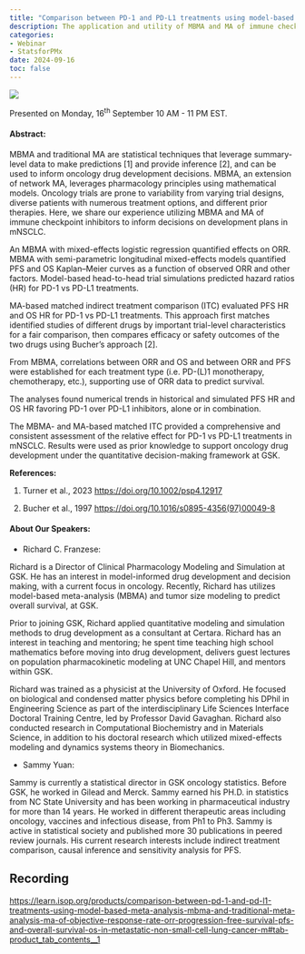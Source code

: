 ```yaml
---
title: "Comparison between PD-1 and PD-L1 treatments using model-based meta-analysis (MBMA) and traditional meta-analysis (MA) of objective response rate (ORR), progression-free survival (PFS), and overall survival (OS) in metastatic non-small-cell lung cancer (mNSCLC)"
description: The application and utility of MBMA and MA of immune checkpoint inhibitors to inform decisions on development plans in mNSCLC will be reviewed.
categories: 
- Webinar
- StatsforPMx
date: 2024-09-16
toc: false
---
```


![](/images/webinar-sep2024.png)

Presented on Monday, 16^th^ September 10 AM - 11 PM EST.

#### Abstract:
MBMA and traditional MA are statistical techniques that leverage summary-level data to make predictions [1] and provide inference [2], and can be used to inform oncology drug development decisions. MBMA, an extension of network MA, leverages pharmacology principles using mathematical models. Oncology trials are prone to variability from varying trial designs, diverse patients with numerous treatment options, and different prior therapies. Here, we share our experience utilizing MBMA and MA of immune checkpoint inhibitors to inform decisions on development plans in mNSCLC.

An MBMA with mixed-effects logistic regression quantified effects on ORR. MBMA with semi-parametric longitudinal mixed-effects models quantified PFS and OS Kaplan–Meier curves as a function of observed ORR and other factors. Model-based head-to-head trial simulations predicted hazard ratios (HR) for PD-1 vs PD-L1 treatments.

MA-based matched indirect treatment comparison (ITC) evaluated PFS HR and OS HR for PD-1 vs PD-L1 treatments. This approach first matches identified studies of different drugs by important trial-level characteristics for a fair comparison, then compares efficacy or safety outcomes of the two drugs using Bucher's approach [2].

From MBMA, correlations between ORR and OS and between ORR and PFS were established for each treatment type (i.e. PD-(L)1 monotherapy, chemotherapy, etc.), supporting use of ORR data to predict survival.

The analyses found numerical trends in historical and simulated PFS HR and OS HR favoring PD-1 over PD-L1 inhibitors, alone or in combination.

The MBMA- and MA-based matched ITC provided a comprehensive and consistent assessment of the relative effect for PD-1 vs PD-L1 treatments in mNSCLC. Results were used as prior knowledge to support oncology drug development under the quantitative decision-making framework at GSK.

**References:** 

1. Turner et al., 2023 <https://doi.org/10.1002/psp4.12917>

2. Bucher et al., 1997 <https://doi.org/10.1016/s0895-4356(97)00049-8>

#### About Our Speakers:

-   Richard C. Franzese:

Richard is a Director of Clinical Pharmacology Modeling and Simulation at GSK. He has an interest in model-informed drug development and decision making, with a current focus in oncology. Recently, Richard has utilizes model-based meta-analysis (MBMA) and tumor size modeling to predict overall survival, at GSK.

Prior to joining GSK, Richard applied quantitative modeling and simulation methods to drug development as a consultant at Certara. Richard has an interest in teaching and mentoring; he spent time teaching high school mathematics before moving into drug development, delivers guest lectures on population pharmacokinetic modeling at UNC Chapel Hill, and mentors within GSK.

Richard was trained as a physicist at the University of Oxford. He focused on biological and condensed matter physics before completing his DPhil in Engineering Science as part of the interdisciplinary Life Sciences Interface Doctoral Training Centre, led by Professor David Gavaghan. Richard also conducted research in Computational Biochemistry and in Materials Science, in addition to his doctoral research which utilized mixed-effects modeling and dynamics systems theory in Biomechanics.

-   Sammy Yuan:

Sammy is currently a statistical director in GSK oncology statistics. Before GSK, he worked in Gilead and Merck. Sammy earned his PH.D. in statistics from NC State University and has been working in pharmaceutical industry for more than 14 years. He worked in different therapeutic areas including oncology, vaccines and infectious disease, from Ph1 to Ph3. Sammy is active in statistical society and published more 30 publications in peered review journals. His current research interests include indirect treatment comparison, causal inference and sensitivity analysis for PFS.

## Recording

<https://learn.isop.org/products/comparison-between-pd-1-and-pd-l1-treatments-using-model-based-meta-analysis-mbma-and-traditional-meta-analysis-ma-of-objective-response-rate-orr-progression-free-survival-pfs-and-overall-survival-os-in-metastatic-non-small-cell-lung-cancer-m#tab-product_tab_contents__1>

